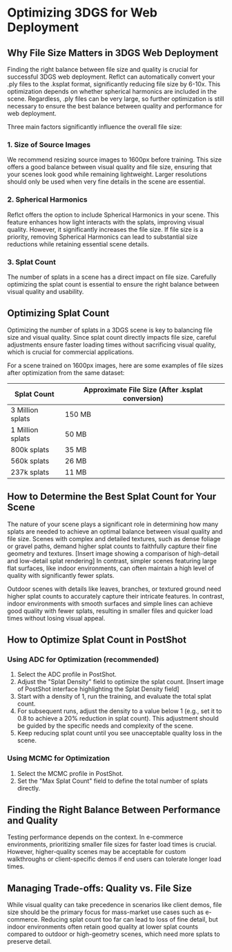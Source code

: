 
# Optimizing 3DGS for Web Deployment

## Why File Size Matters in 3DGS Web Deployment

Finding the right balance between file size and quality is crucial for successful 3DGS web deployment. Reflct can automatically convert your .ply files to the .ksplat format, significantly reducing file size by 6-10x. This optimization depends on whether spherical harmonics are included in the scene. Regardless, .ply files can be very large, so further optimization is still necessary to ensure the best balance between quality and performance for web deployment.

Three main factors significantly influence the overall file size:

### 1. Size of Source Images

We recommend resizing source images to 1600px before training. This size offers a good balance between visual quality and file size, ensuring that your scenes look good while remaining lightweight. Larger resolutions should only be used when very fine details in the scene are essential.

### 2. Spherical Harmonics

Reflct offers the option to include Spherical Harmonics in your scene. This feature enhances how light interacts with the splats, improving visual quality. However, it significantly increases the file size. If file size is a priority, removing Spherical Harmonics can lead to substantial size reductions while retaining essential scene details.

### 3. Splat Count

The number of splats in a scene has a direct impact on file size. Carefully optimizing the splat count is essential to ensure the right balance between visual quality and usability.

## Optimizing Splat Count

Optimizing the number of splats in a 3DGS scene is key to balancing file size and visual quality. Since splat count directly impacts file size, careful adjustments ensure faster loading times without sacrificing visual quality, which is crucial for commercial applications.

For a scene trained on 1600px images, here are some examples of file sizes after optimization from the same dataset:

| Splat Count      | Approximate File Size (After .ksplat conversion) |
| ---------------- | ------------------------------------------------ |
| 3 Million splats | 150 MB                                           |
| 1 Million splats | 50 MB                                            |
| 800k splats      | 35 MB                                            |
| 560k splats      | 26 MB                                            |
| 237k splats      | 11 MB                                            |

## How to Determine the Best Splat Count for Your Scene

The nature of your scene plays a significant role in determining how many splats are needed to achieve an optimal balance between visual quality and file size. Scenes with complex and detailed textures, such as dense foliage or gravel paths, demand higher splat counts to faithfully capture their fine geometry and textures. [Insert image showing a comparison of high-detail and low-detail splat rendering] In contrast, simpler scenes featuring large flat surfaces, like indoor environments, can often maintain a high level of quality with significantly fewer splats.

Outdoor scenes with details like leaves, branches, or textured ground need higher splat counts to accurately capture their intricate features. In contrast, indoor environments with smooth surfaces and simple lines can achieve good quality with fewer splats, resulting in smaller files and quicker load times without losing visual appeal.

## How to Optimize Splat Count in PostShot

### Using ADC for Optimization (recommended)

1. Select the ADC profile in PostShot.
2. Adjust the "Splat Density" field to optimize the splat count. [Insert image of PostShot interface highlighting the Splat Density field]
3. Start with a density of 1, run the training, and evaluate the total splat count.
4. For subsequent runs, adjust the density to a value below 1 (e.g., set it to 0.8 to achieve a 20% reduction in splat count). This adjustment should be guided by the specific needs and complexity of the scene.
5. Keep reducing splat count until you see unacceptable quality loss in the scene.

### Using MCMC for Optimization

1. Select the MCMC profile in PostShot.
2. Set the "Max Splat Count" field to define the total number of splats directly.

## Finding the Right Balance Between Performance and Quality

Testing performance depends on the context. In e-commerce environments, prioritizing smaller file sizes for faster load times is crucial. However, higher-quality scenes may be acceptable for custom walkthroughs or client-specific demos if end users can tolerate longer load times.

## Managing Trade-offs: Quality vs. File Size

While visual quality can take precedence in scenarios like client demos, file size should be the primary focus for mass-market use cases such as e-commerce. Reducing splat count too far can lead to loss of fine detail, but indoor environments often retain good quality at lower splat counts compared to outdoor or high-geometry scenes, which need more splats to preserve detail.
